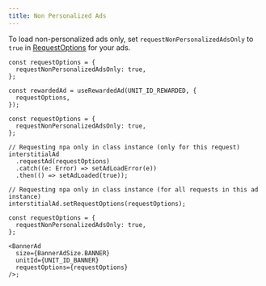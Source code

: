 ```yaml
---
title: Non Personalized Ads
---
```


To load non-personalized ads only, set `requestNonPersonalizedAdsOnly` to `true` in [RequestOptions](/docs/api/types/RequestOptions) for your ads.

```tsx title=Hook
const requestOptions = {
  requestNonPersonalizedAdsOnly: true,
};

const rewardedAd = useRewardedAd(UNIT_ID_REWARDED, {
  requestOptions,
});
```

```tsx title=Class
const requestOptions = {
  requestNonPersonalizedAdsOnly: true,
};

// Requesting npa only in class instance (only for this request)
interstitialAd
  .requestAd(requestOptions)
  .catch((e: Error) => setAdLoadError(e))
  .then(() => setAdLoaded(true));

// Requesting npa only in class instance (for all requests in this ad instance)
interstitialAd.setRequestOptions(requestOptions);
```

```tsx title=BannerAd
const requestOptions = {
  requestNonPersonalizedAdsOnly: true,
};

<BannerAd
  size={BannerAdSize.BANNER}
  unitId={UNIT_ID_BANNER}
  requestOptions={requestOptions}
/>;
```
